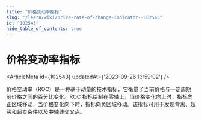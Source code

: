 ```yaml
---
title: "价格变动率指标"
slug: "/learn/wiki/price-rate-of-change-indicator--102543"
id: "102543"
hide_table_of_contents: true
---
```



# 价格变动率指标

<ArticleMeta id={102543} updatedAt={'2023-09-26 13:59:02'} />
<div className='border-solid border-b border-t-0 my-4 border-[var(--ifm-color-gray-300)]' />

价格变动率（ROC）是一种基于动量的技术指标，它衡量了当前价格与一定周期前价格之间的百分比变化。ROC 指标绘制在零轴上，当价格变化向上时，指标向正区域移动，当价格变化向下时，指标向负区域移动。该指标可用于发现背离、超买和超卖条件以及中轴线交叉点。
